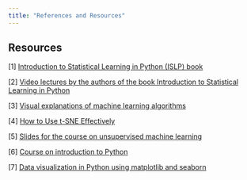 ```yaml
---
title: "References and Resources"
---
```


::: {#refs}
:::




## Resources

[1] [Introduction to Statistical Learning in Python (ISLP) book](https://www.statlearning.com/)

[2] [Video lectures by the authors of the book Introduction to Statistical Learning in Python](https://www.youtube.com/playlist?list=PLoROMvodv4rNHU1-iPeDRH-J0cL-CrIda)

[3] [Visual explanations of machine learning algorithms](https://mlu-explain.github.io)

[4] [How to Use t-SNE Effectively](https://distill.pub/2016/misread-tsne/)

[5] [Slides for the course on unsupervised machine learning](https://drive.google.com/drive/folders/1c8fYDr7ab1jUx0FwOR4NZa9RfgzZN9OQ?usp=sharing)

[6] [Course on introduction to Python](https://cambiotraining.github.io/data-analysis-in-r-and-python/)

[7] [Data visualization in Python using matplotlib and seaborn](https://kavihshah.github.io/Intro-to-Python/materials/13-data-visualisation-with-matplotlib-and-seaborn.html)

